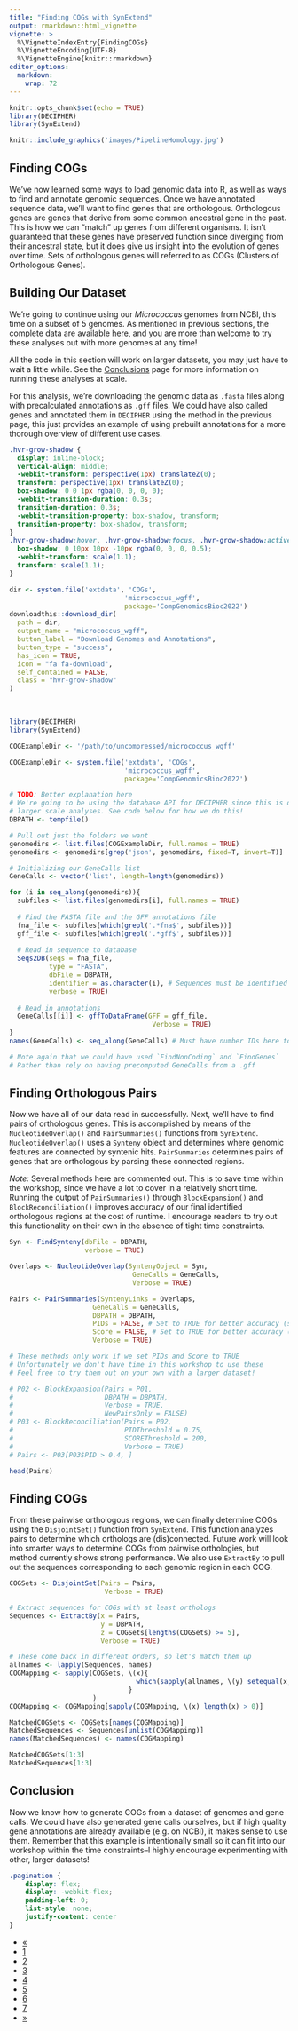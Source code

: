 ```yaml
---
title: "Finding COGs with SynExtend"
output: rmarkdown::html_vignette
vignette: >
  %\VignetteIndexEntry{FindingCOGs}
  %\VignetteEncoding{UTF-8}
  %\VignetteEngine{knitr::rmarkdown}
editor_options: 
  markdown: 
    wrap: 72
---
```


```r
knitr::opts_chunk$set(echo = TRUE)
library(DECIPHER)
library(SynExtend)
```

```r
knitr::include_graphics('images/PipelineHomology.jpg')
```

## Finding COGs

We've now learned some ways to load genomic data into R, as well as ways to find
and annotate genomic sequences. Once we have annotated sequence data, we'll want 
to find genes that are orthologous. Orthologous genes are genes that derive
from some common ancestral gene in the past. This is how we can "match" up genes 
from different organisms. It isn't guaranteed that these genes have preserved
function since diverging from their ancestral state, but it does give us insight
into the evolution of genes over time. Sets of orthologous genes will 
referred to as COGs (Clusters of Orthologous Genes).

## Building Our Dataset

We're going to continue using our *Micrococcus* genomes from NCBI, this time on a 
subset of 5 genomes. As mentioned in previous sections, the complete data are available [here](https://www.ncbi.nlm.nih.gov/data-hub/genome/?taxon=1269&annotated_only=true&refseq_annotation=true&assembly_level=3%3A3),
and you are more than welcome to try these analyses out with more genomes at any time!

All the code in this section will work on larger datasets, you may just have to wait
a little while. See the [Conclusions](https://www.ahl27.com/CompGenomicsBioc2022/articles/Conclusion.html)
page for more information on running these analyses at scale.

For this analysis, we're downloading the genomic data as `.fasta` files along with
precalculated annotations as `.gff` files. We could have also called genes and 
annotated them in `DECIPHER` using the method in the previous page, this just
provides an example of using prebuilt annotations for a more thorough overview
of different use cases.


```css
.hvr-grow-shadow {
  display: inline-block;
  vertical-align: middle;
  -webkit-transform: perspective(1px) translateZ(0);
  transform: perspective(1px) translateZ(0);
  box-shadow: 0 0 1px rgba(0, 0, 0, 0);
  -webkit-transition-duration: 0.3s;
  transition-duration: 0.3s;
  -webkit-transition-property: box-shadow, transform;
  transition-property: box-shadow, transform;
}
.hvr-grow-shadow:hover, .hvr-grow-shadow:focus, .hvr-grow-shadow:active {
  box-shadow: 0 10px 10px -10px rgba(0, 0, 0, 0.5);
  -webkit-transform: scale(1.1);
  transform: scale(1.1);
}
```
```r
dir <- system.file('extdata', 'COGs',
                             'micrococcus_wgff',
                             package='CompGenomicsBioc2022')
downloadthis::download_dir(
  path = dir,
  output_name = "micrococcus_wgff",
  button_label = "Download Genomes and Annotations",
  button_type = "success",
  has_icon = TRUE,
  icon = "fa fa-download",
  self_contained = FALSE,
  class = "hvr-grow-shadow"
)
```

&nbsp;

```r
library(DECIPHER)
library(SynExtend)

COGExampleDir <- '/path/to/uncompressed/micrococcus_wgff'
```

```r
COGExampleDir <- system.file('extdata', 'COGs',
                             'micrococcus_wgff',
                             package='CompGenomicsBioc2022')
```

```r

# TODO: Better explanation here
# We're going to be using the database API for DECIPHER since this is designed for
# larger scale analyses. See code below for how we do this!
DBPATH <- tempfile()

# Pull out just the folders we want
genomedirs <- list.files(COGExampleDir, full.names = TRUE)
genomedirs <- genomedirs[grep('json', genomedirs, fixed=T, invert=T)]

# Initializing our GeneCalls list
GeneCalls <- vector('list', length=length(genomedirs))

for (i in seq_along(genomedirs)){
  subfiles <- list.files(genomedirs[i], full.names = TRUE)
  
  # Find the FASTA file and the GFF annotations file
  fna_file <- subfiles[which(grepl('.*fna$', subfiles))]
  gff_file <- subfiles[which(grepl('.*gff$', subfiles))]
  
  # Read in sequence to database
  Seqs2DB(seqs = fna_file,
          type = "FASTA",
          dbFile = DBPATH,
          identifier = as.character(i), # Sequences must be identified by number
          verbose = TRUE)
  
  # Read in annotations
  GeneCalls[[i]] <- gffToDataFrame(GFF = gff_file,
                                    Verbose = TRUE)
}
names(GeneCalls) <- seq_along(GeneCalls) # Must have number IDs here too

# Note again that we could have used `FindNonCoding` and `FindGenes`
# Rather than rely on having precomputed GeneCalls from a .gff
```

## Finding Orthologous Pairs

Now we have all of our data read in successfully. Next, we'll have to find
pairs of orthologous genes. This is accomplished by means of the `NucleotideOverlap()`
and `PairSummaries()` functions from `SynExtend`. `NucleotideOverlap()` uses
a `Synteny` object and determines where genomic features are connected by syntenic hits.
`PairSummaries` determines pairs of genes that are orthologous by parsing these
connected regions.

*Note:* Several methods here are commented out. This is to save time within the 
workshop, since we have a lot to cover in a relatively short time. Running the
output of `PairSummaries()` through `BlockExpansion()` and `BlockReconciliation()`
improves accuracy of our final identified orthologous regions at the cost of runtime. 
I encourage readers to try out this functionality on their own in the absence
of tight time constraints.

```r
Syn <- FindSynteny(dbFile = DBPATH,
                   verbose = TRUE)

Overlaps <- NucleotideOverlap(SyntenyObject = Syn,
                               GeneCalls = GeneCalls,
                               Verbose = TRUE)

Pairs <- PairSummaries(SyntenyLinks = Overlaps,
                     GeneCalls = GeneCalls,
                     DBPATH = DBPATH,
                     PIDs = FALSE, # Set to TRUE for better accuracy (slower) 
                     Score = FALSE, # Set to TRUE for better accuracy (slower)
                     Verbose = TRUE)

# These methods only work if we set PIDs and Score to TRUE
# Unfortunately we don't have time in this workshop to use these
# Feel free to try them out on your own with a larger dataset!

# P02 <- BlockExpansion(Pairs = P01,
#                       DBPATH = DBPATH,
#                       Verbose = TRUE,
#                       NewPairsOnly = FALSE)
# P03 <- BlockReconciliation(Pairs = P02,
#                            PIDThreshold = 0.75,
#                            SCOREThreshold = 200,
#                            Verbose = TRUE)
# Pairs <- P03[P03$PID > 0.4, ]
```
```r
head(Pairs)
```

## Finding COGs

From these pairwise orthologous regions, we can finally determine COGs using the
`DisjointSet()` function from `SynExtend`. This function analyzes pairs to 
determine which orthologs are (dis)connected. Future work will look into smarter
ways to determine COGs from pairwise orthologies, but method currently shows strong
performance. We also use `ExtractBy` to pull out the sequences corresponding to each
genomic region in each COG.
```r
COGSets <- DisjointSet(Pairs = Pairs,
                        Verbose = TRUE)

# Extract sequences for COGs with at least orthologs
Sequences <- ExtractBy(x = Pairs,
                       y = DBPATH,
                       z = COGSets[lengths(COGSets) >= 5],
                       Verbose = TRUE)

# These come back in different orders, so let's match them up
allnames <- lapply(Sequences, names)
COGMapping <- sapply(COGSets, \(x){
                                which(sapply(allnames, \(y) setequal(x,y)))
                              }
                     )
COGMapping <- COGMapping[sapply(COGMapping, \(x) length(x) > 0)]

MatchedCOGSets <- COGSets[names(COGMapping)]
MatchedSequences <- Sequences[unlist(COGMapping)]
names(MatchedSequences) <- names(COGMapping)
```
```r
MatchedCOGSets[1:3]
MatchedSequences[1:3]
```

## Conclusion

Now we know how to generate COGs from a dataset of genomes and gene calls. We 
could have also generated gene calls ourselves, but if high quality gene annotations
are already available (e.g. on NCBI), it makes sense to use them. Remember that this
example is intentionally small so it can fit into our workshop within the time 
constraints--I highly encourage experimenting with other, larger datasets!

```css
.pagination {
    display: flex;
    display: -webkit-flex;
    padding-left: 0;
    list-style: none;
    justify-content: center
}
```

<div class="center">
  <ul class="pagination pagination-lg">
    <li class="page-item">
      <a class="page-link" href="https://www.ahl27.com/CompGenomicsBioc2022/articles/GeneCallingAnnotation.html">&laquo;</a>
    </li>
    <li class="page-item">
      <a class="page-link" href="https://www.ahl27.com/CompGenomicsBioc2022/articles/Setup.html">1</a>
    </li>
    <li class="page-item">
      <a class="page-link" href="https://www.ahl27.com/CompGenomicsBioc2022/articles/LoadingGenomeData.html">2</a>
    </li>
    <li class="page-item">
      <a class="page-link" href="https://www.ahl27.com/CompGenomicsBioc2022/articles/GeneCallingAnnotation.html">3</a>
    </li>
    <li class="page-item active">
      <a class="page-link" href="https://www.ahl27.com/CompGenomicsBioc2022/articles/FindingCOGs.html">4</a>
    </li>
    <li class="page-item">
      <a class="page-link" href="https://www.ahl27.com/CompGenomicsBioc2022/articles/ConstructingPhylogenies.html">5</a>
    </li>
    <li class="page-item">
      <a class="page-link" href="https://www.ahl27.com/CompGenomicsBioc2022/articles/CoevolutionNetworks.html">6</a>
    </li>
    <li class="page-item">
      <a class="page-link" href="https://www.ahl27.com/CompGenomicsBioc2022/articles/Conclusion.html">7</a>
    </li>
    <li class="page-item">
      <a class="page-link" href="https://www.ahl27.com/CompGenomicsBioc2022/articles/ConstructingPhylogenies.html">&raquo;</a>
    </li>
  </ul>
</div>